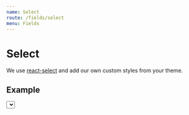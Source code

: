 ```yaml
---
name: Select
route: /fields/select
menu: Fields
---
```




# Select

We use [react-select](https://github.com/JedWatson/react-select) and add our own custom styles from your theme.

## Example

<Playground>
  <Select
    name="description"
    options={[
      {
        label: 'Fish',
        value: 'fish'
      },
      {
        label: 'Cakes',
        value: 'cakes'
      },
      {
        label: 'Ahoy',
        value: 'ahoy'
      }
    ]}
    onChange={console.debug}
    placeholder="Placeholder"
    label="Select example"
  />
</Playground>

## Properties

<Props of={Select} />
